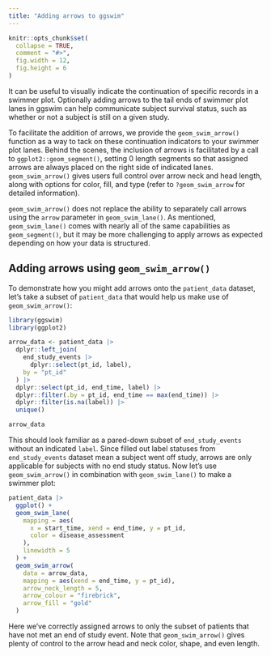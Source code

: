```yaml
---
title: "Adding arrows to ggswim"
---
```


```r
knitr::opts_chunk$set(
  collapse = TRUE,
  comment = "#>",
  fig.width = 12,
  fig.height = 6
)
```

It can be useful to visually indicate the continuation of specific records in a swimmer plot. Optionally adding arrows to the tail ends of swimmer plot lanes in ggswim can help communicate subject survival status, such as whether or not a subject is still on a given study.

To facilitate the addition of arrows, we provide the `geom_swim_arrow()` function as a way to tack on these continuation indicators to your swimmer plot lanes. Behind the scenes, the inclusion of arrows is facilitated by a call to `ggplot2::geom_segment()`, setting 0 length segments so that assigned arrows are always placed on the right side of indicated lanes. `geom_swim_arrow()` gives users full control over arrow neck and head length, along with options for color, fill, and type (refer to `?geom_swim_arrow` for detailed information).

`geom_swim_arrow()` does not replace the ability to separately call arrows using the `arrow` parameter in `geom_swim_lane()`. As mentioned, `geom_swim_lane()` comes with nearly all of the same capabilities as `geom_segment()`, but it may be more challenging to apply arrows as expected depending on how your data is structured.

## Adding arrows using `geom_swim_arrow()`

To demonstrate how you might add arrows onto the `patient_data` dataset, let's take a subset of `patient_data` that would help us make use of `geom_swim_arrow()`:

```r
library(ggswim)
library(ggplot2)

arrow_data <- patient_data |>
  dplyr::left_join(
    end_study_events |>
      dplyr::select(pt_id, label),
    by = "pt_id"
  ) |>
  dplyr::select(pt_id, end_time, label) |>
  dplyr::filter(.by = pt_id, end_time == max(end_time)) |>
  dplyr::filter(is.na(label)) |>
  unique()

arrow_data
```

This should look familiar as a pared-down subset of `end_study_events` without an indicated `label`. Since filled out label statuses from `end_study_events` dataset mean a subject went off study, arrows are only applicable for subjects with no end study status. Now let's use `geom_swim_arrow()` in combination with `geom_swim_lane()` to make a swimmer plot:

```r
patient_data |>
  ggplot() +
  geom_swim_lane(
    mapping = aes(
      x = start_time, xend = end_time, y = pt_id,
      color = disease_assessment
    ),
    linewidth = 5
  ) +
  geom_swim_arrow(
    data = arrow_data,
    mapping = aes(xend = end_time, y = pt_id),
    arrow_neck_length = 5,
    arrow_colour = "firebrick",
    arrow_fill = "gold"
  )
```

Here we've correctly assigned arrows to only the subset of patients that have not met an end of study event. Note that `geom_swim_arrow()` gives plenty of control to the arrow head and neck color, shape, and even length.
